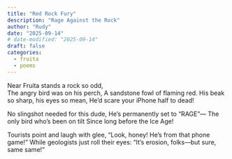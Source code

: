 ```yaml
---
title: "Red Rock Fury"
description: "Rage Against the Rock"
author: "Rudy"
date: "2025-09-14"
# date-modified: "2025-09-14"
draft: false
categories:
  - fruita
  - poems
---
```


Near Fruita stands a rock so odd,  
The angry bird was on his perch,
A sandstone fowl of flaming red.
His beak so sharp, his eyes so mean,
He'd scare your iPhone half to dead!

No slingshot needed for this dude,
He's permanently set to "RAGE"—
The only bird who's been on tilt
Since long before the Ice Age!

Tourists point and laugh with glee,
"Look, honey! He's from that phone game!"
While geologists just roll their eyes:
"It's erosion, folks—but sure, same same!"